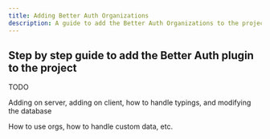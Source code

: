 ```yaml
---
title: Adding Better Auth Organizations
description: A guide to add the Better Auth Organizations to the project
---
```


## Step by step guide to add the Better Auth plugin to the project

TODO

Adding on server, adding on client, how to handle typings, and modifying the database

How to use orgs, how to handle custom data, etc.

